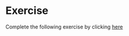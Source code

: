 # Exercise  

Complete the following exercise by clicking [here](https://opensourcecourse.github.io/hub/lab/?path=data_types.ipynb)


